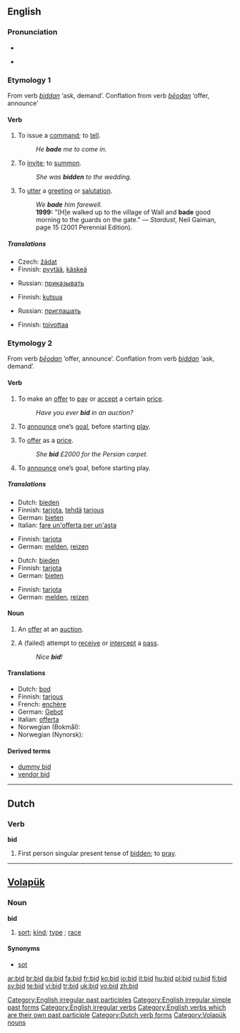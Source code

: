 {{see|BID|-bid}}
{{wikipedia|dab=bid}}
==English==

===Pronunciation===
*{{IPA|/bɪd/}}
*{{audio|en-us-bid.ogg|Audio (US)}}
*:{{rhymes|ɪd}}

===Etymology 1===
From {{OE.}} verb ''[[biddan]]'' ‘ask, demand’. Conflation from {{OE.}} verb ''[[beodan|bēodan]]'' ‘offer, announce’

====Verb====
{{en-verb|bids|bidding|bade|bidden}}

# {{transitive}} To issue a [[command]]; to [[tell]].
#:''He '''bade''' me to come in.''
# {{transitive}} To [[invite]]; to [[summon]].
#:''She was '''bidden''' to the wedding.''
# {{transitive}} To [[utter]] a [[greeting]] or [[salutation]].
#:''We '''bade''' him farewell.''
#:'''1999:''' "[H]e walked up to the village of Wall and '''bade''' good morning to the guards on the gate." &mdash; ''Stardust'', Neil Gaiman, page 15 (2001 Perennial Edition).

=====Translations=====
{{trans-top|to issue a command}}
*Czech: [[žádat]]
*Finnish: [[pyytää]], [[käskeä]]
{{trans-mid}}
*Russian: [[приказывать]]
{{trans-bottom}}

{{trans-top|to invite}}
*Finnish: [[kutsua]]
{{trans-mid}}
*Russian: [[приглашать]]
{{trans-bottom}}

{{trans-top|to utter a greeting or salutation}}
*Finnish: [[toivottaa]]
{{trans-mid}}
{{trans-bottom}}

===Etymology 2===
From {{OE.}} verb ''[[beodan|bēodan]]'' ‘offer, announce’. Conflation from {{OE.}} verb ''[[biddan]]'' ‘ask, demand’.

====Verb====
{{en-verb|bids|bidding|bid|bid}}

# {{intransitive}} To make an [[offer]] to [[pay]] or [[accept]] a certain [[price]].
#:''Have you ever '''bid''' in an auction?''
# {{context|intransitive|card games}} To [[announce]] one’s [[goal]], before starting [[play]].
# {{transitive}}  To [[offer]] as a [[price]].
#:''She '''bid''' £2000 for the Persian carpet.''
# {{context|transitive|card games}} To [[announce]] one’s goal, before starting play.

=====Translations=====
{{trans-top|intransitive: to make an offer}}
*Dutch: [[bieden]]
*Finnish: [[tarjota]], [[tehdä]] [[tarjous]]
*German: [[bieten]]
*Italian: [[fare un'offerta per un'asta]]
{{trans-mid}}
{{trans-bottom}}

{{trans-top|intransitive: to announce goal}}
*Finnish: [[tarjota]]
*German: [[melden]], [[reizen]]
{{trans-mid}}
{{trans-bottom}}

{{trans-top|transitive: to offer as a price}}
*Dutch: [[bieden]]
*Finnish: [[tarjota]]
*German: [[bieten]]
{{trans-mid}}
{{trans-bottom}}

{{trans-top|transitive: to announce goal}}
*Finnish: [[tarjota]]
*German: [[melden]], [[reizen]]
{{trans-mid}}
{{trans-bottom}}

====Noun====
{{en-noun}}

# An [[offer]] at an [[auction]].
# {{context|[[ultimate frisbee]]}} A (failed) attempt to [[receive]] or [[intercept]] a [[pass]].
#:''Nice '''bid'''!''

====Translations====
{{rfc-level|Translations at L3+ (AutoFormat would have corrected level of Translations)}}
{{trans-top|offer at an auction}}
*Dutch: [[bod]] {{n}}
*Finnish: [[tarjous]]
*French: [[enchère]] {{f}}
*German: [[Gebot]] {{n}}
*Italian: [[offerta]] {{f}}
*Norwegian (Bokmål): {{t|nb|bud|n}}
*Norwegian (Nynorsk): {{t|nn|bud|n}}
{{trans-bottom}}

{{trans-top|missed frisbee pass}}
{{trans-mid}}
{{trans-bottom}}

====Derived terms====
*[[dummy bid]]
*[[vendor bid]]

[[Category:English irregular past participles]]
[[Category:English irregular simple past forms]]
[[Category:English irregular verbs]]
[[Category:English verbs which are their own past participle]]

----

==Dutch==

===Verb===
'''bid'''

# First person singular present tense of [[bidden]]; to [[pray]].

[[Category:Dutch verb forms]]

----

==[[Volapük]]==

===Noun===
'''bid'''

# [[sort]]; [[kind]]; [[type]] ; [[race]]

====Synonyms====
* [[sot]]

[[Category:Volapük nouns]]

[[ar:bid]]
[[br:bid]]
[[da:bid]]
[[fa:bid]]
[[fr:bid]]
[[ko:bid]]
[[io:bid]]
[[it:bid]]
[[hu:bid]]
[[pl:bid]]
[[ru:bid]]
[[fi:bid]]
[[sv:bid]]
[[te:bid]]
[[vi:bid]]
[[tr:bid]]
[[uk:bid]]
[[vo:bid]]
[[zh:bid]]